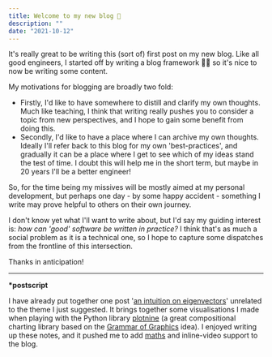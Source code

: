 ```yaml
---
title: Welcome to my new blog 🎉
description: ""
date: "2021-10-12"
---
```


It's really great to be writing this (sort of) first post on my new blog. Like all good engineers, I started off by writing a blog framework 🤦‍♂️ so it's nice to now be writing some content.

My motivations for blogging are broadly two fold:

- Firstly, I'd like to have somewhere to distill and clarify my own thoughts. Much like teaching, I think that writing really pushes you to consider a topic from new perspectives, and I hope to gain some benefit from doing this.
- Secondly, I'd like to have a place where I can archive my own thoughts. Ideally I'll refer back to this blog for my own 'best-practices', and gradually it can be a place where I get to see which of my ideas stand the test of time. I doubt this will help me in the short term, but maybe in 20 years I'll be a better engineer!

So, for the time being my missives will be mostly aimed at my personal development, but perhaps one day - by some happy accident - something I write may prove helpful to others on their own journey.

I don't know yet what I'll want to write about, but I'd say my guiding interest is: _how can 'good' software be written in practice?_ I think that's as much a social problem as it is a technical one, so I hope to capture some dispatches from the frontline of this intersection.

Thanks in anticipation!

---

**\*postscript**

I have already put together one post '[an intuition on eigenvectors](/posts/2021-02-06-an-intuition-for-eigenvectors)' unrelated to the theme I just suggested. It brings together some visualisations I made when playing with the Python library [plotnine](https://plotnine.readthedocs.io/) (a great compositional charting library based on the [Grammar of Graphics](https://www.amazon.co.uk/Grammar-Graphics-Statistics-Computing/dp/0387245448) idea). I enjoyed writing up these notes, and it pushed me to add [maths](https://katex.org/) and inline-video support to the blog.

